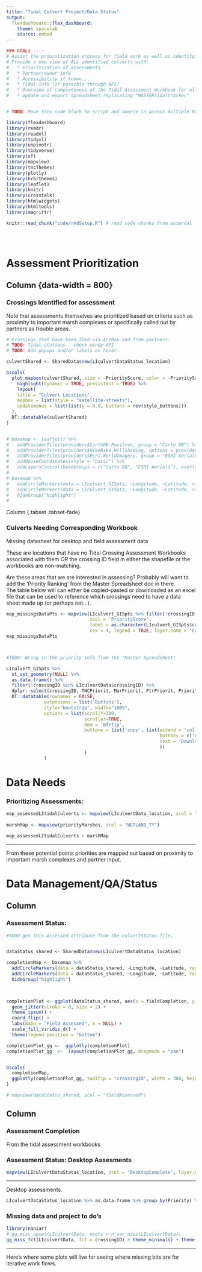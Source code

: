 ```yaml
---
title: "Tidal Culvert Project/Data Status"
output: 
  flexdashboard::flex_dashboard:
    theme: spacelab
    source: embed
---
```


```r

### GOALs ----
# Assist the prioritization process for field work as well as identifying which data pieces are missing
# Provide a map view of ALL identified culverts with:
#   * Prioritization of assessments
#   * Partner/owner info
#   * Accessibility if known...
#   * Tidal info (if possible through API)
#   * Overview of completeness of the Tidal Assessment Workbook for all identified culverts
#   * Update and export spreadsheet replicating "MASTERtidaltracker"


# TODO: Move this code block to script and source in across multiple Rmds

library(flexdashboard)
library(readr)
library(readxl)
library(tidyxl)
library(unpivotr)
library(tidyverse)
library(sf)
library(mapview)
library(tncThemes)
library(plotly)
library(hrbrthemes)
library(leaflet)
library(knitr)
library(crosstalk)
library(htmlwidgets)
library(htmltools)
library(magrittr)

knitr::read_chunk("code/rmdSetup.R") # read code chunks from external files to extend beyond multiple Rmds.
```

```r
```

```r
```

```r
```

Assessment Prioritization 
=========================================

Column {data-width = 800}
----------------------------------------------
### Crossings Identified for assessment 
Note that assessments themselves are prioritized based on criteria such as proximity to important marsh complexes or specifically called out by partners as trouble areas.  

```r
# Crossings that have been IDed via ArcMap and from partners.
# TODO: Tidal stations - check windy API
# TODO: Add popups and/or labels on hover. 

culvertShared <- SharedData$new(LIculvertDataStatus_location)

bscols(
  plot_mapbox(culvertShared, size = ~PriorityScore, color = ~PriorityScore, hoverinfo = "text") %>% 
    highlight(dynamic = TRUE, presistent = TRUE) %>% 
    layout(
    title = "Culvert Locations",
    mapbox = list(style = "satellite-streets"),
    updatemenus = list(list(y = 0.8, buttons = rev(style_buttons)))
  ),
  DT::datatable(culvertShared)
)


# basemap <- leaflet() %>% 
#   addProviderTiles(providers$CartoDB.Positron, group = "Carto DB") %>%
#   addProviderTiles(providers$HikeBike.HillShading, options = providerTileOptions(opacity = 0.3), group = "Carto DB") %>% 
#   addProviderTiles(providers$Esri.WorldImagery, group = "ESRI Aerials") %>% 
#   addMouseCoordinates(style = "basic") %>% 
#   addLayersControl(baseGroups = c("Carto DB", "ESRI Aerials"), overlayGroups = c("highlight"), position = "bottomright")
# 
# basemap %>% 
#   addCircleMarkers(data = LIculvert_GISpts, ~Longitude, ~Latitude, radius = 3, fillOpacity = 0.75, fillColor = as.character(tnc_color("Indigo")), stroke = FALSE) %>% 
#   addCircleMarkers(data = LIculvert_GISpts, ~Longitude, ~Latitude, radius = 4, fillOpacity = 1, fillColor = as.character(tnc_color("Red Rock")), stroke = FALSE, group = "highlight") %>% 
#   hideGroup("highlight")
#  


```

Column {.tabset .tabset-fade}


### Culverts Needing Corresponding Workbook
Missing datasheet for desktop and field assessment data


These are locations that have no Tidal Crossing Assessment Workbooks associated with them _OR_ the crossing ID field in either the shapefile or the workbooks are non-matching. 

Are these areas that we are interested in assessing? Probably will want to add the 'Priority Ranking' from the Master Spreadsheet doc in there.  
The table below will can either be copied-pasted or downloaded as an excel file that can be used to reference which crossings need to have a data sheet made up (or perhaps not...). 

```r



map_missingsDataPts <- mapview(LIculvert_GISpts %>% filter(!crossingID %in% LIculvertData$crossingID), 
                               zcol = 'PriorityScore', 
                               label = as.character(LIculvert_GISpts$crossingID), lwd = .5,
                               cex = 4, legend = TRUE, layer.name = "Culvert by Priority") 
map_missingsDataPts 



#TODO: Bring in the priority info from the "Master Spreadsheet"

```



```r

LIculvert_GISpts %>% 
  st_set_geometry(NULL) %>% 
  as.data.frame() %>% 
  filter(!crossingID %in% LIculvertData$crossingID) %>% 
  dplyr::select(crossingID, TNCPriorit, MarPriorit, PtrPriorit, PriorityScore) %>% 
  DT::datatable(rownames = FALSE, 
              extensions = list('Buttons'), 
              style="bootstrap", width="100%",
              options = list(scrollY=300, 
                             scroller=TRUE,
                             dom = 'Bfrtip',
                             buttons = list('copy', list(extend = 'collection',
                                                         buttons = c('excel'),
                                                         text = 'Download'
                                                         ))
                             )
              )

```

Data Needs
============================================================

### Prioritizing Assessments:

```r

map_assessedLItidalCulverts <- mapview(LIculvertData_location, zcol = "PriorityScore", cex = "PriorityScore", na.color = 'red') 
 
marshMap <- mapview(priorityMarshes, zcol = "WETLAND_TY")

map_assessedLItidalCulverts + marshMap

```

***
From these potential points priorities are mapped out based on proximity to important marsh complexes and partner input. 

Data Management/QA/Status
==================================================

Column
--------------------------------------------------
### Assessment Status:  

```r
#TODO get this Assessed attribute from the culvertStatus file. 


dataStatus_shared <- SharedData$new(LIculvertDataStatus_location)

completionMap <- basemap %>% 
  addCircleMarkers(data = dataStatus_shared, ~Longitude, ~Latitude, radius = 3, fillOpacity = 0.75, fillColor = as.character(tnc_color("Indigo")), stroke = FALSE) %>% 
  addCircleMarkers(data = dataStatus_shared, ~Longitude, ~Latitude, radius = 4, fillOpacity = 1, fillColor = as.character(tnc_color("Red Rock")), stroke = FALSE, group = "highlight") %>% 
  hideGroup("highlight")
 


completionPlot <- ggplot(dataStatus_shared, aes(x = fieldCompletion, y = DesktopCompletion, fill = fieldAssessed)) + 
  geom_jitter(stroke = 0, size = 2) + 
  theme_ipsum() + 
  coord_flip() + 
  labs(main = "Field Assessed", x = NULL) + 
  scale_fill_viridis_d() + 
  theme(legend.position = "bottom")

completionPlot_gg <-  ggplotly(completionPlot)
completionPlot_gg  <-  layout(completionPlot_gg, dragmode = "pan")


bscols(
  completionMap, 
  ggplotly(completionPlot_gg, tooltip = "crossingID", width = 300, height = 300, dynamicTicks = FALSE), widths = c(7,5)
)

# mapview(dataStatus_shared, zcol = "fieldAssessed")
```

Column {.tabset}
--------------------------------------
### Assessment Completion
From the tidal assessment workbooks


### Assessment Status: Desktop Assesments

```r


mapview(LIculvertDataStatus_location, zcol = "DesktopComplete", layer.name = "Desktop Complete")

```

***
Desktop assessments.

```r

LIculvertDataStatus_location %>% as.data.frame %>% group_by(Priority) %>% tally() %>% kable()


```

### Missing data and project to do's

```r
library(naniar)
# gg_miss_upset(LIculvertData, nsets = n_var_miss(LIculvertData))
gg_miss_fct(LIculvertData, fct = crossingID) + theme_minimal() + theme(text = element_text(size = 8), axis.text.x = element_text(angle = 90, hjust = 1, size = 10))
```

*** 
Here's where some plots will live for seeing where missing bits are for iterative work flows. 
